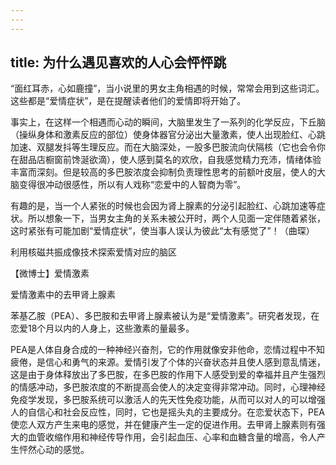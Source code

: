 ```yaml
---
---
---
```

title: 为什么遇见喜欢的人心会怦怦跳
---




“面红耳赤，心如鹿撞”，当小说里的男女主角相遇的时候，常常会用到这些词汇。这些都是“爱情症状”，是在提醒读者他们的爱情即将开始了。

事实上，在这样一个相遇而心动的瞬间，大脑里发生了一系列的化学反应，下丘脑（操纵身体和激素反应的部位）使身体器官分泌出大量激素，使人出现脸红、心跳加速、双腿发抖等生理反应。而在大脑深处，一股多巴胺流向伏隔核（它也会令你在甜品店橱窗前馋涎欲滴），使人感到莫名的欢欣，自我感觉精力充沛，情绪体验丰富而深刻。但是较高的多巴胺浓度会抑制负责理性思考的前额叶皮层，使人的大脑变得很冲动很感性，所以有人戏称“恋爱中的人智商为零”。

有趣的是，当一个人紧张的时候也会因为肾上腺素的分泌引起脸红、心跳加速等症状。所以想象一下，当男女主角的关系未被公开时，两个人见面一定伴随着紧张，这时紧张有可能加剧“爱情症状”，使当事人误认为彼此“太有感觉了”！（曲琛）

利用核磁共振成像技术探索爱情对应的脑区





【微博士】爱情激素

爱情激素中的去甲肾上腺素



苯基乙胺（PEA）、多巴胺和去甲肾上腺素被认为是“爱情激素”。研究者发现，在恋爱18个月以内的人身上，这些激素的量最多。

PEA是人体自身合成的一种神经兴奋剂，它的作用就像安非他命，恋情过程中不知疲倦，是信心和勇气的来源。爱情引发了个体的兴奋状态并且使人感到意乱情迷，这是由于身体释放出了多巴胺，在多巴胺的作用下人感受到爱的幸福并且产生强烈的情感冲动，多巴胺浓度的不断提高会使人的决定变得非常冲动。同时，心理神经免疫学发现，多巴胺系统可以激活人的先天性免疫功能，从而可以对人的可以增强人的自信心和社会反应性，同时，它也是摇头丸的主要成分。在恋爱状态下，PEA使恋人双方产生来电的感觉，并在健康产生一定的促进作用。去甲肾上腺素则有强大的血管收缩作用和神经传导作用，会引起血压、心率和血糖含量的增高，令人产生怦然心动的感觉。